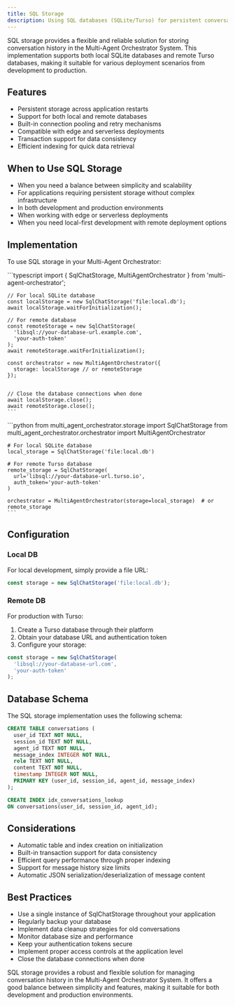 ```yaml
---
title: SQL Storage
description: Using SQL databases (SQLite/Turso) for persistent conversation storage in the Multi-Agent Orchestrator System
---
```


SQL storage provides a flexible and reliable solution for storing conversation history in the Multi-Agent Orchestrator System. This implementation supports both local SQLite databases and remote Turso databases, making it suitable for various deployment scenarios from development to production.

## Features

- Persistent storage across application restarts
- Support for both local and remote databases
- Built-in connection pooling and retry mechanisms
- Compatible with edge and serverless deployments
- Transaction support for data consistency
- Efficient indexing for quick data retrieval

## When to Use SQL Storage

- When you need a balance between simplicity and scalability
- For applications requiring persistent storage without complex infrastructure
- In both development and production environments
- When working with edge or serverless deployments
- When you need local-first development with remote deployment options

## Implementation

To use SQL storage in your Multi-Agent Orchestrator:


<Tabs syncKey="runtime">
  <TabItem label="TypeScript" icon="seti:typescript" color="blue">
    ```typescript
    import { SqlChatStorage, MultiAgentOrchestrator } from 'multi-agent-orchestrator';

    // For local SQLite database
    const localStorage = new SqlChatStorage('file:local.db');
    await localStorage.waitForInitialization();

    // For remote database
    const remoteStorage = new SqlChatStorage(
      'libsql://your-database-url.example.com',
      'your-auth-token'
    );
    await remoteStorage.waitForInitialization();

    const orchestrator = new MultiAgentOrchestrator({
      storage: localStorage // or remoteStorage
    });


    // Close the database connections when done
    await localStorage.close();
    await remoteStorage.close();
    ```
  </TabItem>
  <TabItem label="Python" icon="seti:python">
    ```python
    from multi_agent_orchestrator.storage import SqlChatStorage
    from multi_agent_orchestrator.orchestrator import MultiAgentOrchestrator

    # For local SQLite database
    local_storage = SqlChatStorage('file:local.db')

    # For remote Turso database
    remote_storage = SqlChatStorage(
      url='libsql://your-database-url.turso.io',
      auth_token='your-auth-token'
    )

    orchestrator = MultiAgentOrchestrator(storage=local_storage)  # or remote_storage
    ```
  </TabItem>
</Tabs>

## Configuration

### Local DB
For local development, simply provide a file URL:
```typescript
const storage = new SqlChatStorage('file:local.db');
```

### Remote DB
For production with Turso:
1. Create a Turso database through their platform
2. Obtain your database URL and authentication token
3. Configure your storage:
```typescript
const storage = new SqlChatStorage(
  'libsql://your-database-url.com',
  'your-auth-token'
);
```

## Database Schema

The SQL storage implementation uses the following schema:

```sql
CREATE TABLE conversations (
  user_id TEXT NOT NULL,
  session_id TEXT NOT NULL,
  agent_id TEXT NOT NULL,
  message_index INTEGER NOT NULL,
  role TEXT NOT NULL,
  content TEXT NOT NULL,
  timestamp INTEGER NOT NULL,
  PRIMARY KEY (user_id, session_id, agent_id, message_index)
);

CREATE INDEX idx_conversations_lookup 
ON conversations(user_id, session_id, agent_id);
```

## Considerations

- Automatic table and index creation on initialization
- Built-in transaction support for data consistency
- Efficient query performance through proper indexing
- Support for message history size limits
- Automatic JSON serialization/deserialization of message content

## Best Practices

- Use a single instance of SqlChatStorage throughout your application
- Regularly backup your database
- Implement data cleanup strategies for old conversations
- Monitor database size and performance
- Keep your authentication tokens secure
- Implement proper access controls at the application level
- Close the database connections when done

SQL storage provides a robust and flexible solution for managing conversation history in the Multi-Agent Orchestrator System. It offers a good balance between simplicity and features, making it suitable for both development and production environments.